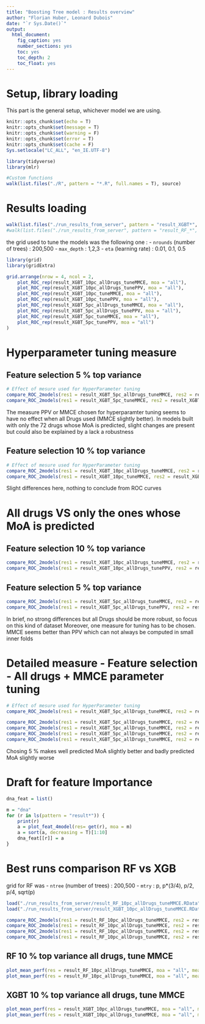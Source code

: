 ```yaml
---
title: "Boosting Tree model : Results overview"
author: "Florian Huber, Leonard Dubois"
date: "`r Sys.Date()`"
output:
  html_document:
    fig_caption: yes
    number_sections: yes
    toc: yes
    toc_depth: 2
    toc_float: yes
---
```


# Setup, library loading

This part is the general setup, whichever model we are using.

```r
knitr::opts_chunk$set(echo = T)
knitr::opts_chunk$set(message = T)
knitr::opts_chunk$set(warning = F)
knitr::opts_chunk$set(error = T)
knitr::opts_chunk$set(cache = F)
Sys.setlocale("LC_ALL", "en_IE.UTF-8")

library(tidyverse)
library(mlr)

#Custom functions
walk(list.files("./R", pattern = "*.R", full.names = T), source)

```

# Results loading


```r
walk(list.files("./run_results_from_server", pattern = "result_XGBT*", full.names = T ), function(x) load(x , envir = .GlobalEnv))
#walk(list.files("./run_results_from_server", pattern = "result_RF_*", full.names = T ), function(x) load(x , envir = .GlobalEnv))

```

the grid used to tune the models was the following one :
- `nrounds` (number of trees) : 200,500
- `max_depth` : 1,2,3
- `eta` (learning rate) : 0.01, 0.1, 0.5


```r
library(grid)
library(gridExtra)

grid.arrange(nrow = 4, ncol = 2,
    plot_ROC_rep(result_XGBT_10pc_allDrugs_tuneMMCE, moa = "all"),
    plot_ROC_rep(result_XGBT_10pc_allDrugs_tunePPV, moa = "all"),
    plot_ROC_rep(result_XGBT_10pc_tuneMMCE, moa = "all"),
    plot_ROC_rep(result_XGBT_10pc_tunePPV, moa = "all"),
    plot_ROC_rep(result_XGBT_5pc_allDrugs_tuneMMCE, moa = "all"),
    plot_ROC_rep(result_XGBT_5pc_allDrugs_tunePPV, moa = "all"),
    plot_ROC_rep(result_XGBT_5pc_tuneMMCE, moa = "all"),
    plot_ROC_rep(result_XGBT_5pc_tunePPV, moa = "all")
)

```

# Hyperparameter tuning measure

## Feature selection 5 % top variance

```r
# Effect of mesure used for HyperParameter tuning
compare_ROC_2models(res1 = result_XGBT_5pc_allDrugs_tuneMMCE, res2 = result_XGBT_5pc_allDrugs_tunePPV, moa = "all")
compare_ROC_2models(res1 = result_XGBT_5pc_tuneMMCE, res2 = result_XGBT_5pc_tunePPV, moa = "all")

```

The measure PPV or MMCE chosen for hyperparamter tuning seems to have no effect when all Drugs used (MMCE slightly better). In models built with only the 72 drugs whose MoA is predicted, slight changes are present but could also be explained by a lack a robustness 

## Feature selection 10 % top variance


```r
# Effect of mesure used for HyperParameter tuning
compare_ROC_2models(res1 = result_XGBT_10pc_allDrugs_tuneMMCE, res2 = result_XGBT_10pc_allDrugs_tunePPV, moa = "all")
compare_ROC_2models(res1 = result_XGBT_10pc_tuneMMCE, res2 = result_XGBT_10pc_tunePPV, moa = "all")

```

Slight differences here, nothing to conclude from ROC curves


# All drugs VS only the ones whose MoA is predicted

## Feature selection 10 % top variance

```r
compare_ROC_2models(res1 = result_XGBT_10pc_allDrugs_tuneMMCE, res2 = result_XGBT_10pc_tuneMMCE, moa = "all")
compare_ROC_2models(res1 = result_XGBT_10pc_allDrugs_tunePPV, res2 = result_XGBT_10pc_tunePPV, moa = "all")

```


## Feature selection 5 % top variance

```r
compare_ROC_2models(res1 = result_XGBT_5pc_allDrugs_tuneMMCE, res2 = result_XGBT_5pc_tuneMMCE, moa = "all")
compare_ROC_2models(res1 = result_XGBT_5pc_allDrugs_tunePPV, res2 = result_XGBT_5pc_tunePPV, moa = "all")

```


In brief, no strong differences but all Drugs should be more robust, so focus on this kind of dataset
Moreover, one measure for tuning has to be chosen. MMCE seems better than PPV which can not always be computed in small inner folds




# Detailed measure - Feature selection - All drugs + MMCE parameter tuning

```r
# Effect of mesure used for HyperParameter tuning
compare_ROC_2models(res1 = result_XGBT_5pc_allDrugs_tuneMMCE, res2 = result_XGBT_10pc_allDrugs_tuneMMCE, moa = "all")
```
```r
compare_ROC_2models(res1 = result_XGBT_5pc_allDrugs_tuneMMCE, res2 = result_XGBT_10pc_allDrugs_tuneMMCE, moa = "dna")
compare_ROC_2models(res1 = result_XGBT_5pc_allDrugs_tuneMMCE, res2 = result_XGBT_10pc_allDrugs_tuneMMCE, moa = "cell_wall")
compare_ROC_2models(res1 = result_XGBT_5pc_allDrugs_tuneMMCE, res2 = result_XGBT_10pc_allDrugs_tuneMMCE, moa = "membrane_stress")
compare_ROC_2models(res1 = result_XGBT_5pc_allDrugs_tuneMMCE, res2 = result_XGBT_10pc_allDrugs_tuneMMCE, moa = "protein_synthesis")
```

Chosing 5 % makes well predicted MoA slightly better and badly predicted MoA slightly worse



# Draft for feature Importance

```r

dna_feat = list()

m = "dna"
for (r in ls(pattern = "result*")) {
    print(r)
    a = plot_feat_4model(res= get(r), moa = m)
    a = sort(a, decreasing = T)[1:10]
    dna_feat[[r]] = a
}

```


# Best runs comparison RF vs XGB

grid for RF was 
- `ntree` (number of trees) : 200,500
- `mtry` : p, p*(3/4), p/2, p/4, sqrt(p)


```r
load("./run_results_from_server/result_RF_10pc_allDrugs_tuneMMCE.RData")
load("./run_results_from_server/result_XGBT_10pc_allDrugs_tuneMMCE.RData")
```



```r
compare_ROC_2models(res1 = result_RF_10pc_allDrugs_tuneMMCE, res2 = result_XGBT_10pc_allDrugs_tuneMMCE, moa = "dna")
compare_ROC_2models(res1 = result_RF_10pc_allDrugs_tuneMMCE, res2 = result_XGBT_10pc_allDrugs_tuneMMCE, moa = "cell_wall")
compare_ROC_2models(res1 = result_RF_10pc_allDrugs_tuneMMCE, res2 = result_XGBT_10pc_allDrugs_tuneMMCE, moa = "membrane_stress")
compare_ROC_2models(res1 = result_RF_10pc_allDrugs_tuneMMCE, res2 = result_XGBT_10pc_allDrugs_tuneMMCE, moa = "protein_synthesis")

```

## RF 10 % top variance all drugs, tune MMCE

```r
plot_mean_perf(res = result_RF_10pc_allDrugs_tuneMMCE, moa = "all", meas = mmce)
plot_mean_perf(res = result_RF_10pc_allDrugs_tuneMMCE, moa = "all", meas = auc)
```

## XGBT 10 % top variance all drugs, tune MMCE

```r
plot_mean_perf(res = result_XGBT_10pc_allDrugs_tuneMMCE, moa = "all", meas = mmce)
plot_mean_perf(res = result_XGBT_10pc_allDrugs_tuneMMCE, moa = "all", meas = auc)
```

